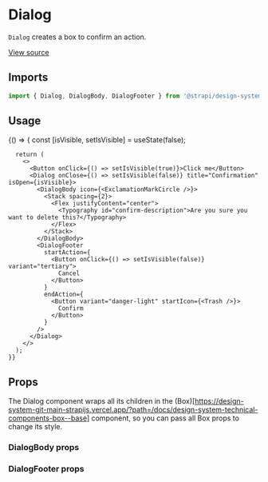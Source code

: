 <!--- Dialog.stories.mdx --->


<Meta title="Design System/Components/Dialog" component={Dialog} />

# Dialog

`Dialog` creates a box to confirm an action.

[View source](https://github.com/strapi/design-system/tree/main/packages/strapi-design-system/src/Dialog)

## Imports

```js
import { Dialog, DialogBody, DialogFooter } from '@strapi/design-system';
```

## Usage

<Canvas>
  <Story name="base">
    {() => {
      const [isVisible, setIsVisible] = useState(false);

      return (
        <>
          <Button onClick={() => setIsVisible(true)}>Click me</Button>
          <Dialog onClose={() => setIsVisible(false)} title="Confirmation" isOpen={isVisible}>
            <DialogBody icon={<ExclamationMarkCircle />}>
              <Stack spacing={2}>
                <Flex justifyContent="center">
                  <Typography id="confirm-description">Are you sure you want to delete this?</Typography>
                </Flex>
              </Stack>
            </DialogBody>
            <DialogFooter
              startAction={
                <Button onClick={() => setIsVisible(false)} variant="tertiary">
                  Cancel
                </Button>
              }
              endAction={
                <Button variant="danger-light" startIcon={<Trash />}>
                  Confirm
                </Button>
              }
            />
          </Dialog>
        </>
      );
    }}

  </Story>
</Canvas>

## Props

The Dialog component wraps all its children in the
(Box)[https://design-system-git-main-strapijs.vercel.app/?path=/docs/design-system-technical-components-box--base]
component, so you can pass all Box props to change its style.

<ArgsTable of={Dialog} />

### DialogBody props

<ArgsTable of={DialogBody} />

### DialogFooter props

<ArgsTable of={DialogFooter} />
